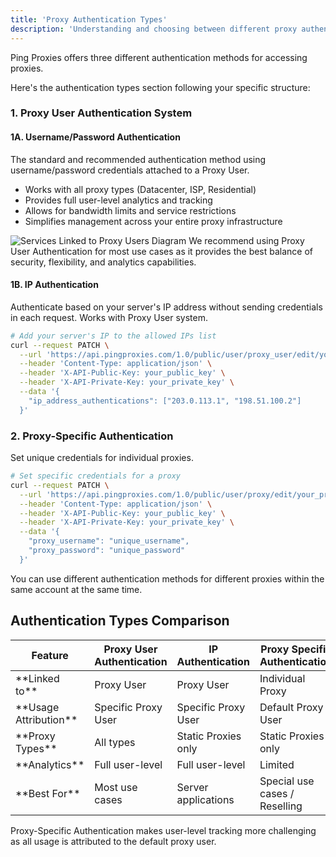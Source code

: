 ```yaml
---
title: 'Proxy Authentication Types'
description: 'Understanding and choosing between different proxy authentication methods'
---
```


Ping Proxies offers three different authentication methods for accessing proxies.

Here's the authentication types section following your specific structure:

### 1. Proxy User Authentication System

#### 1A. Username/Password Authentication

The standard and recommended authentication method using username/password credentials attached to a Proxy User.

- Works with all proxy types (Datacenter, ISP, Residential)
- Provides full user-level analytics and tracking
- Allows for bandwidth limits and service restrictions
- Simplifies management across your entire proxy infrastructure

<img src="/images/access-control-diagram.svg" alt="Services Linked to Proxy Users Diagram" />

<Tip>
  We recommend using Proxy User Authentication for most use cases as it provides the best balance of security, flexibility, and analytics capabilities.
</Tip>

#### 1B. IP Authentication

Authenticate based on your server's IP address without sending credentials in each request. Works with Proxy User system.

```bash
# Add your server's IP to the allowed IPs list
curl --request PATCH \
  --url 'https://api.pingproxies.com/1.0/public/user/proxy_user/edit/your_proxy_user_id' \
  --header 'Content-Type: application/json' \
  --header 'X-API-Public-Key: your_public_key' \
  --header 'X-API-Private-Key: your_private_key' \
  --data '{
    "ip_address_authentications": ["203.0.113.1", "198.51.100.2"]
  }'
```

### 2. Proxy-Specific Authentication

Set unique credentials for individual proxies.

```bash
# Set specific credentials for a proxy
curl --request PATCH \
  --url 'https://api.pingproxies.com/1.0/public/user/proxy/edit/your_proxy_id' \
  --header 'Content-Type: application/json' \
  --header 'X-API-Public-Key: your_public_key' \
  --header 'X-API-Private-Key: your_private_key' \
  --data '{
    "proxy_username": "unique_username",
    "proxy_password": "unique_password"
  }'
```

<Note>
  You can use different authentication methods for different proxies within the same account at the same time.
</Note>

## Authentication Types Comparison

<table>
  <thead>
    <tr>
      <th>Feature</th>
      <th>Proxy User Authentication</th>
      <th>IP Authentication</th>
      <th>Proxy Specific Authentication</th>
    </tr>
  </thead>
  <tbody>
    <tr>
      <td>**Linked to**</td>
      <td>Proxy User</td>
      <td>Proxy User</td>
      <td>Individual Proxy</td>
    </tr>
    <tr>
      <td>**Usage Attribution**</td>
      <td>Specific Proxy User</td>
      <td>Specific Proxy User</td>
      <td>Default Proxy User</td>
    </tr>
    <tr>
      <td>**Proxy Types**</td>
      <td>All types</td>
      <td>Static Proxies only</td>
      <td>Static Proxies only</td>
    </tr>
    <tr>
      <td>**Analytics**</td>
      <td>Full user-level</td>
      <td>Full user-level</td>
      <td>Limited</td>
    </tr>
    <tr>
      <td>**Best For**</td>
      <td>Most use cases</td>
      <td>Server applications</td>
      <td>Special use cases / Reselling</td>
    </tr>
  </tbody>
</table>

<Warning>
  Proxy-Specific Authentication makes user-level tracking more challenging as all usage is attributed to the default proxy user.
</Warning>